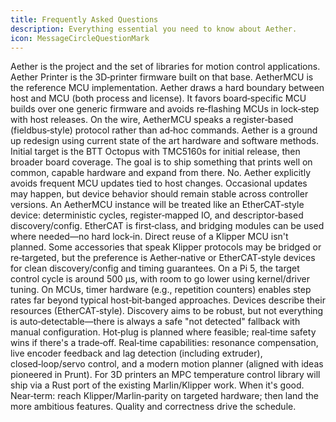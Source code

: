 ```yaml
---
title: Frequently Asked Questions
description: Everything essential you need to know about Aether.
icon: MessageCircleQuestionMark
---
```



<Accordions>
  <Accordion title="What is Aether? How do &quot;Aether Printer&quot; and &quot;AetherMCU&quot; fit in?">
    Aether is the project and the set of libraries for motion control applications. 
    Aether Printer is the 3D‑printer firmware built on that base. 
    AetherMCU is the reference MCU implementation.
  </Accordion>

  <Accordion title="How is Aether different from Klipper or Marlin?">
    Aether draws a hard boundary between host and MCU (both process and license). It favors board‑specific MCU builds over one generic firmware and avoids re‑flashing MCUs in lock‑step with host releases. On the wire, AetherMCU speaks a register‑based (fieldbus‑style) protocol rather than ad‑hoc commands.
    Aether is a ground up redesign using current state of the art hardware and software methods.
  </Accordion>

  <Accordion title="What hardware will be supported first?">
    Initial target is the BTT Octopus with TMC5160s for initial release, then broader board coverage. The goal is to ship something that prints well on common, capable hardware and expand from there.
  </Accordion>

  <Accordion title="Will I need to update MCU firmware often?">
    No. Aether explicitly avoids frequent MCU updates tied to host changes. Occasional updates may happen, but device behavior should remain stable across controller versions.
  </Accordion>

  <Accordion title="Does Aether require EtherCAT? What's the communication model?">
    An AetherMCU instance will be treated like an EtherCAT‑style device: deterministic cycles, register‑mapped IO, and descriptor‑based discovery/config. EtherCAT is first‑class, and bridging modules can be used where needed—no hard lock‑in.
  </Accordion>

  <Accordion title="Can I reuse existing Klipper MCUs or accessories within Aether Printer?">
    Direct reuse of a Klipper MCU isn't planned. Some accessories that speak Klipper protocols may be bridged or re‑targeted, but the preference is Aether‑native or EtherCAT‑style devices for clean discovery/config and timing guarantees.
  </Accordion>

  <Accordion title="What performance targets are you aiming for?">
    On a Pi 5, the target control cycle is around 500 μs, with room to go lower using kernel/driver tuning. On MCUs, timer hardware (e.g., repetition counters) enables step rates far beyond typical host‑bit‑banged approaches.
  </Accordion>

  <Accordion title="How do device discovery and configuration work? Is hot‑plug planned?">
    Devices describe their resources (EtherCAT‑style). Discovery aims to be robust, but not everything is auto‑detectable—there is always a safe "not detected" fallback with manual configuration. Hot‑plug is planned where feasible; real‑time safety wins if there's a trade‑off.
  </Accordion>

  <Accordion title="Which advanced features are in scope soon?">
    Real‑time capabilities: resonance compensation, live encoder feedback and lag detection (including extruder), closed‑loop/servo control, and a modern motion planner (aligned with ideas pioneered in Prunt). For 3D printers an MPC temperature control library will ship via a Rust port of the existing Marlin/Klipper work.
  </Accordion>

  <Accordion title="When will it be ready?">
    When it's good. Near‑term: reach Klipper/Marlin‑parity on targeted hardware; then land the more ambitious features. Quality and correctness drive the schedule.
  </Accordion>
</Accordions>

